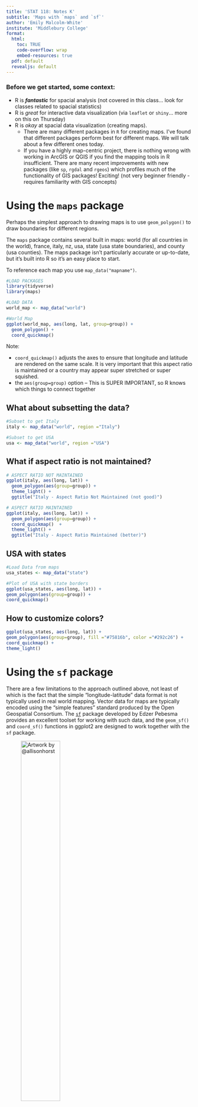 ```yaml
---
title: 'STAT 118: Notes K'
subtitle: 'Maps with `maps` and `sf`'
author: 'Emily Malcolm-White'
institute: 'Middlebury College'
format:
  html: 
    toc: TRUE
    code-overflow: wrap
    embed-resources: true
  pdf: default
  revealjs: default
---
```


### Before we get started, some context:

- R is ***fantastic*** for spacial analysis (not covered in this class... look for classes related to spacial statistics)
- R is *great* for interactive data visualization (via `leaflet` or `shiny`... more on this on Thursday)
- R is *okay* at spacial data visualization (creating maps).
  - There are many different packages in `R` for creating maps. I've found that different packages perform best for different maps. We will talk about a few different ones today. 
  -  If you have a highly map-centric project, there is nothing wrong with working in ArcGIS or QGIS if you find the mapping tools in R insufficient. There are many recent improvements with new packages (like `sp`, `rgdal` and `rgeos`) which profiles much of the functionality of GIS packages! Exciting! (not very beginner friendly - requires familiarity with GIS concepts)

# Using the `maps` package

Perhaps the simplest approach to drawing maps is to use `geom_polygon()` to draw boundaries for different regions.

The `maps` package contains several built in maps: world (for all countries in the world), france, italy, nz, usa, state (usa state boundaries), and county (usa counties). The maps package isn’t particularly accurate or up-to-date, but it’s built into R so it’s an easy place to start.

To reference each map you use `map_data("mapname")`. 

```r
#LOAD PACKAGES
library(tidyverse)
library(maps)

#LOAD DATA
world_map <- map_data("world")
```

```r
#World Map
ggplot(world_map, aes(long, lat, group=group)) + 
  geom_polygon() +
  coord_quickmap()
```

Note:

- `coord_quickmap()` adjusts the axes to ensure that longitude and latitude are rendered on the same scale. It is very important that this aspect ratio is maintained or a country may appear super stretched or super squished.
- the `aes(group=group)` option -- This is SUPER IMPORTANT, so R knows which things to connect together

## What about subsetting the data? 

```r
#Subset to get Italy
italy <- map_data("world", region ="Italy")

#Subset to get USA
usa <- map_data("world", region ="USA")
```


## What if aspect ratio is not maintained? 

```r
# ASPECT RATIO NOT MAINTAINED
ggplot(italy, aes(long, lat)) + 
  geom_polygon(aes(group=group)) + 
  theme_light() +
  ggtitle("Italy - Aspect Ratio Not Maintained (not good)")
```

```r
# ASPECT RATIO MAINTAINED
ggplot(italy, aes(long, lat)) + 
  geom_polygon(aes(group=group)) + 
  coord_quickmap()  +
  theme_light() +
  ggtitle("Italy - Aspect Ratio Maintained (better)")
```

## USA with states

```r
#Load Data from maps
usa_states <- map_data("state")

#Plot of USA with state borders
ggplot(usa_states, aes(long, lat)) +
geom_polygon(aes(group=group)) +
coord_quickmap()
```


## How to customize colors? 

```r
ggplot(usa_states, aes(long, lat)) +
geom_polygon(aes(group=group), fill ="#75816b", color ="#292c26") +
coord_quickmap() +
theme_light()
```


# Using the `sf` package 

There are a few limitations to the approach outlined above, not least of which is the fact that the simple "longitude-latitude" data format is not typically used in real world mapping. Vector data for maps are typically encoded using the "simple features" standard produced by the Open Geospatial Consortium. The [`sf`](https://r-spatial.github.io/sf/) package developed by Edzer Pebesma provides an excellent toolset for working with such data, and the `geom_sf()` and `coord_sf()` functions in ggplot2 are designed to work together with the `sf` package.

![Artwork by @allisonhorst](https://cdn.myportfolio.com/45214904-6a61-4e23-98d6-b140f8654a40/6025ee5a-bf25-4275-a211-16f4425089d2_rw_1200.png?h=fc615002bc5369c182feebc9c93b90a3){width=50%}

```r
#LOAD PACKAGES
#install.packages("sf") - note some students are getting a pop-up when they install the sf package for the first time. Select the "no" option when it pops up in your console. 
library(sf)

#some students are needing into install the rgeos package seperately as well
#library(rgeos)
```

For our first example, we will be working with a dataset of North Carolina that is built in to the `sf` package.

```r
demo(nc, ask = FALSE, echo = FALSE)
```

You should notice that the `nc` dataset is now saved in your R environment. This dataset contains information about Sudden Infant Death Syndrome (SIDS) for North Carolina counties, over two time periods (1974-78 and 1979-84). Let’s take a look at that dataset.

Each row represents a county in North Carolina. This data frame contains the following columns:

- `AREA` County polygon areas in degree units
- `PERIMETER` County polygon perimeters in degree units
- `CNTY_` Internal county ID
- `NAME` County names
- `FIPS` County ID
- `FIPSNO` County ID
- `CRESS_ID` Cressie papers ID
- `BIR74` births, 1974-78
- `SID74` SID deaths, 1974-78
- `NWBIR74` non-white births, 1974-78
- `BIR79` births, 1979-84
- `SID79` SID deaths, 1979-84
- `NWBIR79` non-white births, 1979-84
- `geom` information needed to plot the map for each county

Let's begin by simply plotting the map: 

```r
nc %>%
  ggplot() +
  geom_sf()
```


Let's pretty it up: 

```r
nc %>%
  ggplot() +
  geom_sf(col="black", fill="darkgrey") +
  theme_light() +
  ggtitle("North Carolina Counties")
```
# Cloropleth maps

Suppose we want to shade each of these counties, based on the number of births in 1974. 

This is called a "cloropleth" map (a map that uses differences in shading, coloring, or the placing of symbols within predefined areas to indicate the average values of a property or quantity in those areas). 

```r
nc %>%
  ggplot() +
  geom_sf( aes(fill = BIR74), col ="black") +
  theme_light()+
  ggtitle("North Carolina, Birth Rates in 1974")
```

Here are some options to customize the plot that you might be interested in: 

### Using RColorBrewer palette

```r
library(RColorBrewer)

nc %>%
  ggplot() +
  geom_sf(aes(fill = BIR74)) +
  ggtitle("North Carolina, Birth Rates in 1974") +
  scale_fill_gradientn(colors = brewer.pal(8,"Spectral") ) + #customize colors
  theme_light()
```


### Using part of a RColorBrewer palette

```r
nc %>%
  ggplot() +
  geom_sf(aes(fill = BIR74)) +
  ggtitle("North Carolina, Birth Rates in 1974") +
  scale_fill_gradientn(colors = brewer.pal(11,"Spectral")[5:11] ) + #customize colors
  theme_light()
```


### Building your own color palette using `scale_fill_gradientn`

```r
nc %>%
  ggplot() +
  geom_sf(aes(fill = BIR74)) +
  ggtitle("North Carolina, Birth Rates in 1974") +
  scale_fill_gradientn(colors = c("yellow","orange","red"))
```


A note about customizing colors:

- you should use a color scheme that is sequential (has order to it), when you are displaying continuous data
- you should use a color scheme that is categorical, when your data is in categories and isn’t ordered
you should use a color scheme that is diverging, when want to put emphasis on two extremes and mid-range. For example, you might use a diverging palette from red to blue for political party affiliation in the US.
- pay attention to your map being color blind friendly (`RdYlGr` is the worst…)
- as a general rule, try not to use blue to represent a land mass (let’s reserve that for bodies of water)


## Adding labels

```r
#| warning=FALSE
ggplot(nc) + 
  geom_sf() + 
  aes(fill = BIR74) +
  ggtitle("North Carolina, Birth Rates in 1974") +
  scale_fill_gradientn(colors = brewer.pal(8, "Spectral") ) +  #customize colors
  theme_light() +
  geom_sf_text(data = nc[nc$BIR74 >15000,], aes(label = NAME), fontface="bold")
```

# `sf` cheatsheet

[`sf` cheatsheet](https://github.com/rstudio/cheatsheets/blob/a045e18875cde4c9cf9c7f5f8bee71b4c8c2a2b7/sf.pdf)

